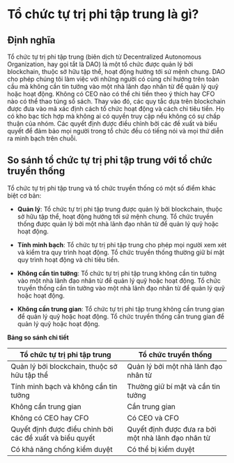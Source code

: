
# Tổ chức tự trị phi tập trung là gì?

## Định nghĩa

Tổ chức tự trị phi tập trung (biên dịch từ Decentralized Autonomous Organization, hay gọi tắt là DAO) là một tổ chức được quản lý bởi blockchain, thuộc sở hữu tập thể, hoạt động hướng tới sứ mệnh chung. DAO cho phép chúng tôi làm việc với những người có cùng chí hướng trên toàn cầu mà không cần tin tưởng vào một nhà lãnh đạo nhân từ để quản lý quỹ hoặc hoạt động. Không có CEO nào có thể chi tiền theo ý thích hay CFO nào có thể thao túng sổ sách. Thay vào đó, các quy tắc dựa trên blockchain được đưa vào mã xác định cách tổ chức hoạt động và cách chi tiêu tiền. Họ có kho bạc tích hợp mà không ai có quyền truy cập nếu không có sự chấp thuận của nhóm. Các quyết định được điều chỉnh bởi các đề xuất và biểu quyết để đảm bảo mọi người trong tổ chức đều có tiếng nói và mọi thứ diễn ra minh bạch trên chuỗi.

## So sánh tổ chức tự trị phi tập trung với tổ chức truyền thống

Tổ chức tự trị phi tập trung và tổ chức truyền thống có một số điểm khác biệt cơ bản:

- **Quản lý**: Tổ chức tự trị phi tập trung được quản lý bởi blockchain, thuộc sở hữu tập thể, hoạt động hướng tới sứ mệnh chung. Tổ chức truyền thống được quản lý bởi một nhà lãnh đạo nhân từ để quản lý quỹ hoặc hoạt động.

- **Tính minh bạch**: Tổ chức tự trị phi tập trung cho phép mọi người xem xét và kiểm tra quy trình hoạt động. Tổ chức truyền thống thường giữ bí mật quy trình hoạt động và chi tiêu tiền.

- **Không cần tin tưởng**: Tổ chức tự trị phi tập trung không cần tin tưởng vào một nhà lãnh đạo nhân từ để quản lý quỹ hoặc hoạt động. Tổ chức truyền thống cần tin tưởng vào một nhà lãnh đạo nhân từ để quản lý quỹ hoặc hoạt động.

- **Không cần trung gian**: Tổ chức tự trị phi tập trung không cần trung gian để quản lý quỹ hoặc hoạt động. Tổ chức truyền thống cần trung gian để quản lý quỹ hoặc hoạt động.

**Bảng so sánh chi tiết**

| Tổ chức tự trị phi tập trung | Tổ chức truyền thống |
|--------------------------------|----------------------|
| Quản lý bởi blockchain, thuộc sở hữu tập thể | Quản lý bởi một nhà lãnh đạo nhân từ |
| Tính minh bạch và không cần tin tưởng | Thường giữ bí mật và cần tin tưởng |
| Không cần trung gian | Cần trung gian |
| Không có CEO hay CFO | Có CEO và CFO |
| Quyết định được điều chỉnh bởi các đề xuất và biểu quyết | Quyết định được đưa ra bởi một nhà lãnh đạo nhân từ |
| Có khả năng chống kiểm duyệt | Có thể bị kiểm duyệt |

<PostNav currentSectionId={1} currentPostId={6} />